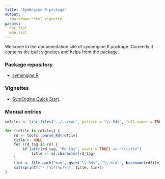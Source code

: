 ```yaml
---
title: "SymEngine R package"
output:
  rmarkdown::html_vignette
params:
  doc_list
  man_list
---
```


<!-- Custom styles -->
<style>
body {
  margin-left: 0px;
}
</style>

Welcome to the documentation site of symengine R package.
Currently it contains the built vignettes and helps from the package.

### Package repository

- [symengine.R](https://github.com/symengine/symengine.R)

### Vignettes

- [SymEngine Quick Start](doc/quick_start.html).

### Manual entries

```r
rdfiles <- list.files("../../man", pattern = "\\.Rd$", full.names = TRUE)

for (rdfile in rdfiles) {
    rd <- tools::parse_Rd(rdfile)
    title <- NULL
    for (rd_tag in rd) {
        if (attr(rd_tag, "Rd_tag", exact = TRUE) == "\\title")
            title <- as.character(rd_tag)
    }
    link <- file.path("man", gsub("\\.Rd$", "\\.html", basename(rdfile)))
    cat(sprintf("- [%s](%s)\n", title, link))
}
```

